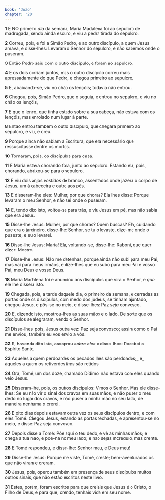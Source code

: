 ```yaml
---
book: 'João'
chapter: '20'
---
```


**1** E NO primeiro _dia_ da semana, Maria Madalena foi ao sepulcro de madrugada, sendo ainda escuro, e viu a pedra tirada do sepulcro.

**2** Correu, pois, e foi a Simão Pedro, e ao outro discípulo, a quem Jesus amava, e disse-lhes: Levaram o Senhor do sepulcro, e não sabemos onde o puseram.

**3** Então Pedro saiu com o outro discípulo, e foram ao sepulcro.

**4** E os dois corriam juntos, mas o outro discípulo correu mais apressadamente do que Pedro, e chegou primeiro ao sepulcro.

**5** E, abaixando-se, viu no chão os lençóis; todavia não entrou.

**6** Chegou, pois, Simão Pedro, que o seguia, e entrou no sepulcro, e viu no chão os lençóis,

**7** E que o lenço, que tinha estado sobre a sua cabeça, não estava com os lençóis, mas enrolado num lugar à parte.

**8** Então entrou também o outro discípulo, que chegara primeiro ao sepulcro, e viu, e creu.

**9** Porque ainda não sabiam a Escritura, que era necessário que ressuscitasse dentre os mortos.

**10** Tornaram, pois, os discípulos para casa.

**11** E Maria estava chorando fora, junto ao sepulcro. Estando ela, pois, chorando, abaixou-se para o sepulcro.

**12** E viu dois anjos _vestidos_ de branco, assentados onde jazera o corpo de Jesus, um à cabeceira e outro aos pés.

**13** E disseram-lhe eles: Mulher, por que choras? Ela lhes disse: Porque levaram o meu Senhor, e não sei onde o puseram.

**14** E, tendo dito isto, voltou-se para trás, e viu Jesus em pé, mas não sabia que era Jesus.

**15** Disse-lhe Jesus: Mulher, por que choras? Quem buscas? Ela, cuidando que era o jardineiro, disse-lhe: Senhor, se tu o levaste, dize-me onde o puseste, e eu o levarei.

**16** Disse-lhe Jesus: Maria! Ela, voltando-se, disse-lhe: Raboni, que quer dizer: Mestre.

**17** Disse-lhe Jesus: Não me detenhas, porque ainda não subi para meu Pai, mas vai para meus irmãos, e dize-lhes que eu subo para meu Pai e vosso Pai, meu Deus e vosso Deus.

**18** Maria Madalena foi e anunciou aos discípulos que vira o Senhor, e _que_ ele lhe dissera isto.

**19** Chegada, pois, a tarde daquele dia, o primeiro da semana, e cerradas as portas onde os discípulos, com medo dos judeus, se tinham ajuntado, chegou Jesus, e pôs-se no meio, e disse-lhes: Paz _seja_ convosco.

**20** E, dizendo isto, mostrou-lhes as suas mãos e o lado. De sorte que os discípulos se alegraram, vendo o Senhor.

**21** Disse-lhes, pois, Jesus outra vez: Paz seja convosco; assim como o Pai me enviou, também eu vos envio a vós.

**22** E, havendo dito isto, assoprou _sobre eles_ e disse-lhes: Recebei o Espírito Santo.

**23** Àqueles a quem perdoardes os pecados lhes são perdoados;_ e_ àqueles a quem os retiverdes _lhes_ são retidos.

**24** Ora, Tomé, um dos doze, chamado Dídimo, não estava com eles quando veio Jesus.

**25** Disseram-lhe, pois, os outros discípulos: Vimos o Senhor. Mas ele disse-lhes: Se eu não vir o sinal dos cravos em suas mãos, e não puser o meu dedo no lugar dos cravos, e não puser a minha mão no seu lado, de maneira nenhuma _o_ crerei.

**26** E oito dias depois estavam outra vez os seus discípulos dentro, e com eles Tomé. Chegou Jesus, estando as portas fechadas, e apresentou-se no meio, e disse: Paz seja convosco.

**27** Depois disse a Tomé: Põe aqui o teu dedo, e vê as minhas mãos; e chega a tua mão, e põe-na no meu lado; e não sejas incrédulo, mas crente.

**28** E Tomé respondeu, e disse-lhe: Senhor meu, e Deus meu!

**29** Disse-lhe Jesus: Porque me viste, Tomé, creste; bem-aventurados os que não viram e creram.

**30** Jesus, pois, operou também em presença de seus discípulos muitos outros sinais, que não estão escritos neste livro.

**31** Estes, porém, foram escritos para que creiais que Jesus é o Cristo, o Filho de Deus, e para que, crendo, tenhais vida em seu nome.
